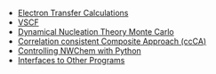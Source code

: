 *[[Electron Transfer|Electron Transfer Calculations]]
*[[VSCF|VSCF]]
*[[DNTMC|Dynamical Nucleation Theory Monte Carlo]]
*[[CCCA|Correlation consistent Composite Approach (ccCA)]]
*[[Python|Controlling NWChem with Python]]
*[[Interface|Interfaces to Other Programs]]
